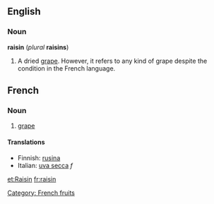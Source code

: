 ==English==
===Noun===
'''raisin''' (''plural'' '''raisins''')

#A dried [[grape]].  However, it refers to any kind of grape despite the condition in the French language.

==French==
===Noun===
# [[grape]]
====Translations====
*Finnish: [[rusina]]
*Italian: [[uva secca]] ''f''

[[et:Raisin]]
[[fr:raisin]]

[[Category: French fruits]]
